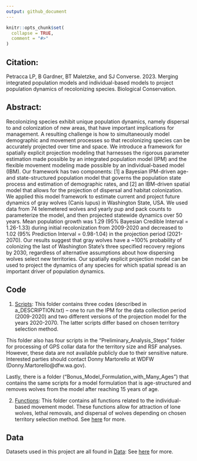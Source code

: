 ```yaml
---
output: github_document
---
```


```r
knitr::opts_chunk$set(
  collapse = TRUE,
  comment = "#>"
)
```

## Citation:
Petracca LP, B Gardner, BT Maletzke, and SJ Converse. 2023. Merging integrated population models and individual-based models to project population dynamics of recolonizing species. Biological Conservation.

## Abstract:
Recolonizing species exhibit unique population dynamics, namely dispersal to and colonization of new areas, that have important implications for management. A resulting challenge is how to simultaneously model demographic and movement processes so that recolonizing species can be accurately projected over time and space. We introduce a framework for spatially explicit projection modeling that harnesses the rigorous parameter estimation made possible by an integrated population model (IPM) and the flexible movement modeling made possible by an individual-based model (IBM). Our framework has two components: [1] a Bayesian IPM-driven age- and state-structured population model that governs the population state process and estimation of demographic rates, and [2] an IBM-driven spatial model that allows for the projection of dispersal and habitat colonization. We applied this model framework to estimate current and project future dynamics of gray wolves (Canis lupus) in Washington State, USA. We used data from 74 telemetered wolves and yearly pup and pack counts to parameterize the model, and then projected statewide dynamics over 50 years. Mean population growth was 1.29 (95% Bayesian Credible Interval = 1.26-1.33) during initial recolonization from 2009-2020 and decreased to 1.02 (95% Prediction Interval = 0.98-1.04) in the projection period (2021-2070). Our results suggest that gray wolves have a ~100% probability of colonizing the last of Washington State’s three specified recovery regions by 2030, regardless of alternative assumptions about how dispersing wolves select new territories. Our spatially explicit projection model can be used to project the dynamics of any species for which spatial spread is an important driver of population dynamics.

## Code 
1) [Scripts](./scripts/): This folder contains three codes (described in a_DESCRIPTION.txt) -- one to run the IPM for the data collection period (2009-2020) and two different versions of the projection model for the years 2020-2070. The latter scripts differ based on chosen territory selection method. 

This folder also has four scripts in the "Preliminary_Analysis_Steps" folder for processing of GPS collar data for the territory size and RSF analyses. However, these data are not available publicly due to their sensitive nature. Interested parties should contact Donny Martorello at WDFW (Donny.Martorello@dfw.wa.gov).

Lastly, there is a folder ("Bonus_Model_Formulation_with_Many_Ages") that contains the same scripts for a model formulation that is age-structured and removes wolves from the model after reaching 15 years of age.

2) [Functions](./functions/): This folder contains all functions related to the individual-based movement model. These functions allow for attraction of lone wolves, lethal removals, and dispersal of wolves depending on chosen territory selection method. See [here](./functions/a_DESCRIPTION.txt) for more.

## Data
Datasets used in this project are all found in [Data](./data): See [here](./data/a_DESCRIPTION.txt) for more.